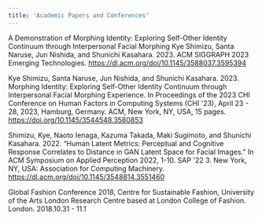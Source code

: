 ```yaml
---
title: 'Academic Papers and Conferences'
---
```


A Demonstration of Morphing Identity: Exploring Self-Other Identity Continuum through Interpersonal Facial Morphing
Kye Shimizu, Santa Naruse, Jun Nishida, and Shunichi Kasahara. 2023. ACM SIGGRAPH 2023 Emerging Technologies. https://dl.acm.org/doi/10.1145/3588037.3595394

Kye Shimizu, Santa Naruse, Jun Nishida, and Shunichi Kasahara. 2023. Morphing Identity: Exploring Self-Other Identity Continuum through Interpersonal Facial Morphing Experience. In Proceedings of the 2023 CHI Conference on Human Factors in Computing Systems (CHI '23), April 23 - 28, 2023, Hamburg, Germany. ACM, New York, NY, USA, 15 pages.
https://doi.org/10.1145/3544548.3580853

Shimizu, Kye, Naoto Ienaga, Kazuma Takada, Maki Sugimoto, and Shunichi Kasahara. 2022. “Human Latent Metrics: Perceptual and Cognitive Response Correlates to Distance in GAN Latent Space for Facial Images.” In ACM Symposium on Applied Perception 2022, 1-10. SAP '22 3. New York, NY, USA: Association for Computing Machinery.
https://dl.acm.org/doi/10.1145/3548814.3551460

Global Fashion Conference 2018, Centre for Sustainable Fashion, University of the Arts London Research Centre based at London College of Fashion. London. 2018.10.31 - 11.1
